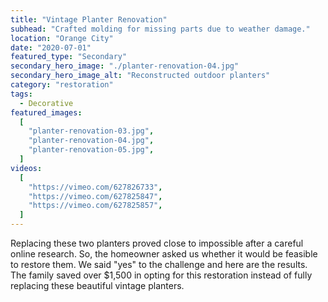 ```yaml
---
title: "Vintage Planter Renovation"
subhead: "Crafted molding for missing parts due to weather damage."
location: "Orange City"
date: "2020-07-01"
featured_type: "Secondary"
secondary_hero_image: "./planter-renovation-04.jpg"
secondary_hero_image_alt: "Reconstructed outdoor planters"
category: "restoration"
tags:
  - Decorative
featured_images:
  [
    "planter-renovation-03.jpg",
    "planter-renovation-04.jpg",
    "planter-renovation-05.jpg",
  ]
videos:
  [
    "https://vimeo.com/627826733",
    "https://vimeo.com/627825847",
    "https://vimeo.com/627825857",
  ]
---
```


Replacing these two planters proved close to impossible after a careful online research. So, the homeowner asked us whether it would be feasible to restore them. We said "yes" to the challenge and here are the results. The family saved over $1,500 in opting for this restoration instead of fully replacing these beautiful vintage planters.
